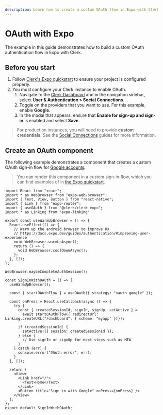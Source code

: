 ```yaml
---
description: Learn how to create a custom OAuth flow in Expo with Clerk.
---
```


# OAuth with Expo

The example in this guide demonstrates how to build a custom OAuth authentication flow in Expo with Clerk.

## Before you start

1. Follow [Clerk's Expo quickstart](/docs/quickstarts/expo) to ensure your project is configured properly.
1. You must configure your Clerk instance to enable OAuth.
   1. Navigate to the [Clerk Dashboard](https://dashboard.clerk.com/last-active?path=user-authentication/social-connections) and in the navigation sidebar, select **User & Authentication > Social Connections**.
   1. Toggle on the providers that you want to use. For this example, enable **Google**.
   1. In the modal that appears, ensure that **Enable for sign-up and sign-in** is enabled and select **Save**.

> For production instances, you will need to provide **custom credentials**. See the [Social Connections](/docs/authentication/social-connections/overview) guides for more information.

## Create an OAuth component

The following example demonstrates a component that creates a custom OAuth sign-in flow for [Google accounts](/docs/authentication/social-connections/google).

> You can render this component in a custom sign-in flow, which you can find examples of in [the Expo quickstart](/docs/quickstarts/expo).

```tsx {{ filename: 'components/SignInWithOAuth.tsx' }}
import React from "react";
import * as WebBrowser from "expo-web-browser";
import { Text, View, Button } from "react-native";
import { Link } from "expo-router";
import { useOAuth } from "@clerk/clerk-expo";
import * as Linking from "expo-linking"

export const useWarmUpBrowser = () => {
  React.useEffect(() => {
    // Warm up the android browser to improve UX
    // https://docs.expo.dev/guides/authentication/#improving-user-experience
    void WebBrowser.warmUpAsync();
    return () => {
      void WebBrowser.coolDownAsync();
    };
  }, []);
};

WebBrowser.maybeCompleteAuthSession();

const SignInWithOAuth = () => {
  useWarmUpBrowser();

  const { startOAuthFlow } = useOAuth({ strategy: "oauth_google" });

  const onPress = React.useCallback(async () => {
    try {
      const { createdSessionId, signIn, signUp, setActive } =
        await startOAuthFlow({ redirectUrl: Linking.createURL("/dashboard", { scheme: "myapp" })});

      if (createdSessionId) {
        setActive!({ session: createdSessionId });
      } else {
        // Use signIn or signUp for next steps such as MFA
      }
    } catch (err) {
      console.error("OAuth error", err);
    }
  }, []);

  return (
    <View>
      <Link href="/">
        <Text>Home</Text>
      </Link>
      <Button title="Sign in with Google" onPress={onPress} />
    </View>
  );
};
export default SignInWithOAuth;
```
